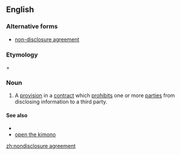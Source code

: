 ==English==

===Alternative forms===
*[[non-disclosure agreement]]

===Etymology===
{{derv|en|nondisclosure}} + {{derv|en|agreement}}

===Noun===
{{en-noun|sg=[[nondisclosure]] [[agreement]]}}

# {{legal|business}} A [[provision]] in a [[contract]] which [[prohibits]] one or more [[party|parties]] from disclosing information to a third party.

====See also====
*{{pedialite}}
*[[open the kimono]]

[[zh:nondisclosure agreement]]